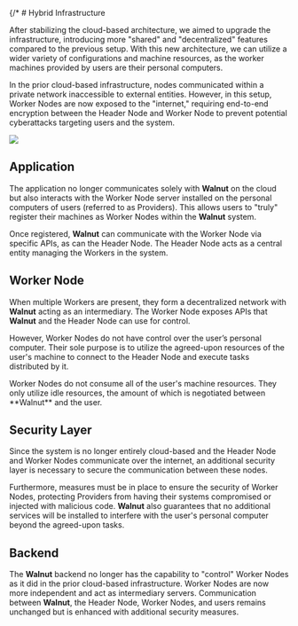 {/* # Hybrid Infrastructure

After stabilizing the cloud-based architecture, we aimed to upgrade the infrastructure, introducing more "shared" and "decentralized" features compared to the previous setup. With this new architecture, we can utilize a wider variety of configurations and machine resources, as the worker machines provided by users are their personal computers.

In the prior cloud-based infrastructure, nodes communicated within a private network inaccessible to external entities. However, in this setup, Worker Nodes are now exposed to the "internet," requiring end-to-end encryption between the Header Node and Worker Node to prevent potential cyberattacks targeting users and the system.

<Image src="/assets/docs/v1.0.1/architecture/hybrid_architecture.png" />

## Application

The application no longer communicates solely with **Walnut** on the cloud but also interacts with the Worker Node server installed on the personal computers of users (referred to as Providers). This allows users to "truly" register their machines as Worker Nodes within the **Walnut** system.

Once registered, **Walnut** can communicate with the Worker Node via specific APIs, as can the Header Node. The Header Node acts as a central entity managing the Workers in the system.

## Worker Node

When multiple Workers are present, they form a decentralized network with **Walnut** acting as an intermediary. The Worker Node exposes APIs that **Walnut** and the Header Node can use for control.

However, Worker Nodes do not have control over the user’s personal computer. Their sole purpose is to utilize the agreed-upon resources of the user's machine to connect to the Header Node and execute tasks distributed by it.

<Callout type="info" emoji="ℹ️">
  Worker Nodes do not consume all of the user's machine resources. They only
  utilize idle resources, the amount of which is negotiated between **Walnut**
  and the user.
</Callout>

## Security Layer

Since the system is no longer entirely cloud-based and the Header Node and Worker Nodes communicate over the internet, an additional security layer is necessary to secure the communication between these nodes.

Furthermore, measures must be in place to ensure the security of Worker Nodes, protecting Providers from having their systems compromised or injected with malicious code. **Walnut** also guarantees that no additional services will be installed to interfere with the user's personal computer beyond the agreed-upon tasks.

## Backend

The **Walnut** backend no longer has the capability to "control" Worker Nodes as it did in the prior cloud-based infrastructure. Worker Nodes are now more independent and act as intermediary servers. Communication between **Walnut**, the Header Node, Worker Nodes, and users remains unchanged but is enhanced with additional security measures.